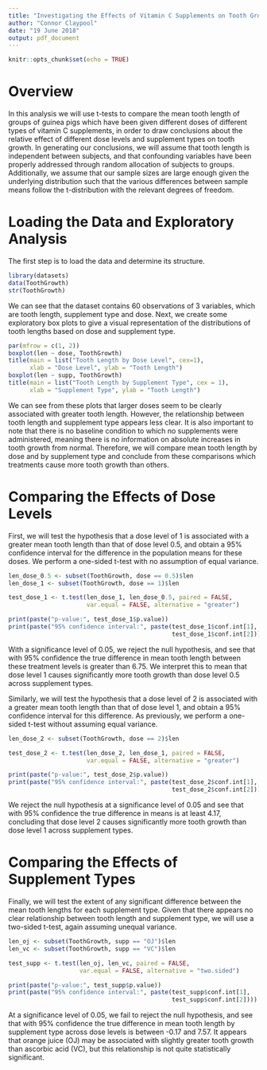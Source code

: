 ```yaml
---
title: "Investigating the Effects of Vitamin C Supplements on Tooth Growth in Guinea Pigs"
author: "Connor Claypool"
date: "19 June 2018"
output: pdf_document
---
```


```r
knitr::opts_chunk$set(echo = TRUE)
```

# Overview

In this analysis we will use t-tests to compare the mean tooth length of groups of guinea pigs which have been given different doses of different types of vitamin C supplements, in order to draw conclusions about the relative effect of different dose levels and supplement types on tooth growth. In generating our conclusions, we will assume that tooth length is independent between subjects, and that confounding variables have been properly addressed through random allocation of subjects to groups. Additionally, we assume that our sample sizes are large enough given the underlying distribution such that the various differences between sample means follow the t-distribution with the relevant degrees of freedom.

# Loading the Data and Exploratory Analysis

The first step is to load the data and determine its structure.

```r
library(datasets)
data(ToothGrowth)
str(ToothGrowth)
```

We can see that the dataset contains 60 observations of 3 variables, which are tooth length, supplement type and dose. Next, we create some exploratory box plots to give a visual representation of the distributions of tooth lengths based on dose and supplement type.

```r
par(mfrow = c(1, 2))
boxplot(len ~ dose, ToothGrowth)
title(main = list("Tooth Length by Dose Level", cex=1), 
      xlab = "Dose Level", ylab = "Tooth Length")
boxplot(len ~ supp, ToothGrowth)
title(main = list("Tooth Length by Supplement Type", cex = 1), 
      xlab = "Supplement Type", ylab = "Tooth Length")
```

We can see from these plots that larger doses seem to be clearly associated with greater tooth length. However, the relationship between tooth length and supplement type appears less clear. It is also important to note that there is no baseline condition to which no supplements were administered, meaning there is no information on absolute increases in tooth growth from normal. Therefore, we will compare mean tooth length by dose and by supplement type and conclude from these comparisons which treatments cause more tooth growth than others.

# Comparing the Effects of Dose Levels

First, we will test the hypothesis that a dose level of 1 is associated with a greater mean tooth length than that of dose level 0.5, and obtain a 95% confidence interval for the difference in the population means for these doses. We perform a one-sided t-test with no assumption of equal variance.

```r
len_dose_0.5 <- subset(ToothGrowth, dose == 0.5)$len
len_dose_1 <- subset(ToothGrowth, dose == 1)$len

test_dose_1 <- t.test(len_dose_1, len_dose_0.5, paired = FALSE,
                      var.equal = FALSE, alternative = "greater")

print(paste("p-value:", test_dose_1$p.value))
print(paste("95% confidence interval:", paste(test_dose_1$conf.int[1], 
                                              test_dose_1$conf.int[2])))
```

With a significance level of 0.05, we reject the null hypothesis, and see that with 95% confidence the true difference in mean tooth length between these treatment levels is greater than 6.75. We interpret this to mean that dose level 1 causes significantly more tooth growth than dose level 0.5 across supplement types.

Similarly, we will test the hypothesis that a dose level of 2 is associated with a greater mean tooth length than that of dose level 1, and obtain a 95% confidence interval for this difference. As previously, we perform a one-sided t-test without assuming equal variance.

```r
len_dose_2 <- subset(ToothGrowth, dose == 2)$len

test_dose_2 <- t.test(len_dose_2, len_dose_1, paired = FALSE,
                      var.equal = FALSE, alternative = "greater")

print(paste("p-value:", test_dose_2$p.value))
print(paste("95% confidence interval:", paste(test_dose_2$conf.int[1],
                                              test_dose_2$conf.int[2])))
```

We reject the null hypothesis at a significance level of 0.05 and see that with 95% confidence the true difference in means is at least 4.17, concluding that dose level 2 causes significantly more tooth growth than dose level 1 across supplement types.

# Comparing the Effects of Supplement Types

Finally, we will test the extent of any significant difference between the mean tooth lengths for each supplement type. Given that there appears no clear relationship between tooth length and supplement type, we will use a two-sided t-test, again assuming unequal variance.

```r
len_oj <- subset(ToothGrowth, supp == "OJ")$len
len_vc <- subset(ToothGrowth, supp == "VC")$len

test_supp <- t.test(len_oj, len_vc, paired = FALSE,
                    var.equal = FALSE, alternative = "two.sided")

print(paste("p-value:", test_supp$p.value))
print(paste("95% confidence interval:", paste(test_supp$conf.int[1],
                                              test_supp$conf.int[2])))
```

At a significance level of 0.05, we fail to reject the null hypothesis, and see that with 95% confidence the true difference in mean tooth length by supplement type across dose levels is between -0.17 and 7.57. It appears that orange juice (OJ) may be associated with slightly greater tooth growth than ascorbic acid (VC), but this relationship is not quite statistically significant.